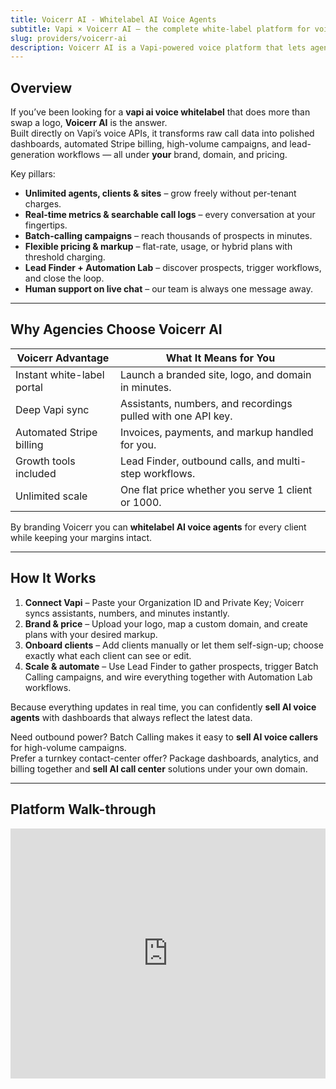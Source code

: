 ```yaml
---
title: Voicerr AI - Whitelabel AI Voice Agents
subtitle: Vapi × Voicerr AI — the complete white-label platform for voice-AI agencies
slug: providers/voicerr-ai
description: Voicerr AI is a Vapi-powered voice platform that lets agencies brand dashboards, automate billing, launch campaigns, and run full call-center operations at unlimited scale.
---
```


## Overview

If you’ve been looking for a **vapi ai voice whitelabel** that does more than swap a logo, **Voicerr AI** is the answer.  
Built directly on Vapi’s voice APIs, it transforms raw call data into polished dashboards, automated Stripe billing, high-volume campaigns, and lead-generation workflows — all under **your** brand, domain, and pricing.

Key pillars:

- **Unlimited agents, clients & sites** – grow freely without per-tenant charges.  
- **Real-time metrics & searchable call logs** – every conversation at your fingertips.  
- **Batch-calling campaigns** – reach thousands of prospects in minutes.  
- **Flexible pricing & markup** – flat-rate, usage, or hybrid plans with threshold charging.  
- **Lead Finder + Automation Lab** – discover prospects, trigger workflows, and close the loop.  
- **Human support on live chat** – our team is always one message away.

---

## Why Agencies Choose Voicerr AI

| Voicerr Advantage | What It Means for You |
|-------------------|-----------------------|
| Instant white-label portal | Launch a branded site, logo, and domain in minutes. |
| Deep Vapi sync | Assistants, numbers, and recordings pulled with one API key. |
| Automated Stripe billing | Invoices, payments, and markup handled for you. |
| Growth tools included | Lead Finder, outbound calls, and multi-step workflows. |
| Unlimited scale | One flat price whether you serve 1 client or 1000. |

By branding Voicerr you can **whitelabel AI voice agents** for every client while keeping your margins intact.

---

## How It Works

1. **Connect Vapi** – Paste your Organization ID and Private Key; Voicerr syncs assistants, numbers, and minutes instantly.  
2. **Brand & price** – Upload your logo, map a custom domain, and create plans with your desired markup.  
3. **Onboard clients** – Add clients manually or let them self-sign-up; choose exactly what each client can see or edit.  
4. **Scale & automate** – Use Lead Finder to gather prospects, trigger Batch Calling campaigns, and wire everything together with Automation Lab workflows.

Because everything updates in real time, you can confidently **sell AI voice agents** with dashboards that always reflect the latest data.

Need outbound power? Batch Calling makes it easy to **sell AI voice callers** for high-volume campaigns.  
Prefer a turnkey contact-center offer? Package dashboards, analytics, and billing together and **sell AI call center** solutions under your own domain.

---

## Platform Walk-through

<iframe
  src="https://www.youtube.com/embed/QUMWW4495Ds"
  title="Voicerr AI Platform Walk-through"
  frameborder="0"
  allow="accelerometer; autoplay; clipboard-write; encrypted-media; gyroscope; picture-in-picture; web-share"
  referrerpolicy="strict-origin-when-cross-origin"
  width="100%"
  height="400px"
  allowfullscreen
/>

---
[Visit Voicerr.ai](https://voicerr.ai) | Email [ritvik@voicerr.ai](mailto:ritvik@voicerr.ai)
Unlock unlimited agents, callers, automation workflows, and call-center revenue streams with **Voicerr AI + Vapi** today.

